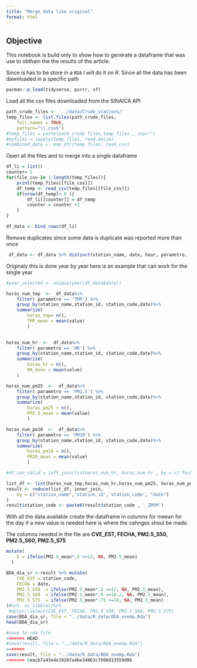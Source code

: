 ```yaml
---
title: "Merge data like original"
format: html
---
```


##  Objective 

This notebook is build only to show how to generate a dataframe that was use to obthain the the results of the article. 


Since is has to be store in a `RDA` I will do it on *R*. Since all the data has been dawnloaded in a specific path 
```r
pacman::p_load(tidyverse, purrr, sf)

```

Load all the csv files downloaded from the SINAICA API


```r
path_crude_files <- '../data/Crude_stations/'
temp_files <- list.files(path_crude_files, 
    full.names = TRUE,
    pattern="\\.csv$")
#temp_files = paste(path_crude_files,temp_files , sep="")
#myfiles = lapply(temp_files, read.delim)
#combined_data <- map_dfr(temp_files, read_csv)

```

Open all the files and to merge into a single dataframe

```r
df_li = list()
counter= 1
for(file_csv in 1:length(temp_files)){
    print(temp_files[[file_csv]])
    df_temp <- read_csv(temp_files[[file_csv]])
    if(nrow(df_temp)> 0 ){
        df_li[[counter]] = df_temp
        counter = counter +1
    }
}
```

```r
df_data <- bind_rows(df_li)
```
Remove duplicates since some data is duplicate was reported more than once

```r
 df_data <- df_data %>% distinct(station_name, date, hour, parametro, .keep_all = TRUE)
```
Originaly this is done year by year here is an example that can work for the single year 
```r
#year_selected <- unique(year(df_data$date))

horas_num_tmp  <-  df_data%>%
    filter( parametro == 'TMP') %>%
    group_by(station_name,station_id, station_code,date)%>%
    summarize(
        horas_tmp= n(),
        TMP_mean = mean(value)
        )
    

horas_num_hr  <-  df_data%>%
    filter( parametro == 'HR') %>%
    group_by(station_name,station_id, station_code,date)%>%
    summarize(
        horas_hr = n(), 
        HR_mean = mean(value)
    )

horas_num_pm25  <-  df_data%>%
    filter( parametro == 'PM2.5') %>%
    group_by(station_name,station_id, station_code,date)%>%
    summarize(
        horas_pm25 = n(),
        PM2.5_mean = mean(value)
        )

horas_num_pm10  <-  df_data%>%
    filter( parametro == 'PM10') %>%
    group_by(station_name,station_id, station_code,date)%>%
    summarize(
        horas_pm10 = n(),
        PM10_mean = mean(value)
        )

#df_con_valid = left_join(listhoras_num_hr, horas_num_hr , by = c('fecha'='fecha'))


```


```r

list_df <- list(horas_num_tmp,horas_num_hr,horas_num_pm25, horas_num_pm10)
result <- reduce(list_df, inner_join,
    by = c("station_name",'station_id','station_code', "date")
)
result$station_code <- paste0(result$station_code , '_ZMVM')
```


With all the data available create the dataframe in columns for meean for the day if a new value is needed here is where the cahnges shoul be made. 

The columns needed in the file are **CVE_EST, FECHA, PM2.5_S50,         PM2.5_S60, PM2.5_S75**



```r
mutate(
    b = ifelse(PM2.5_mean*.5 >=12, NA, PM2.5_mean)
  )
```
```r

BDA_dia_sr <-result %>% mutate(
    CVE_EST = station_code,
    FECHA = date,
    PM2.5_S50  = ifelse(PM2.5_mean*.5 >=12, NA, PM2.5_mean),
    PM2.5_S60  = ifelse(PM2.5_mean*.6 >=14.2, NA, PM2.5_mean),
    PM2.5_S75  = ifelse(PM2.5_mean*.75 >=18, NA, PM2.5_mean)
)#%>%  as_tibble()%>%
 #dplyr::select(CVE_EST, FECHA, PM2.5_S50, PM2.5_S60, PM2.5_S75)
save(BDA_dia_sr, file = "../data/R_data/BDA_exemp.Rda")
head(BDA_dia_sr)
```



```r
#save to rda file
<<<<<<< HEAD
#save(result, file = "../data/R_data/BDA_exemp.Rda")
=======
save(result, file = "../data/R_data/BDA_exemp.Rda")
>>>>>>> 8eacb7a43e4e1926fa4be34063c7668d13559d0b
```